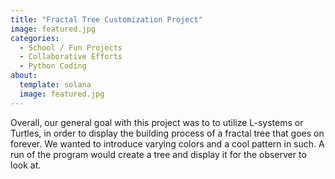 ```yaml
---
title: "Fractal Tree Customization Project"
image: featured.jpg
categories:
  - School / Fun Projects
  - Collaborative Efforts
  - Python Coding 
about: 
  template: solana
  image: featured.jpg
---
```


Overall, our general goal with this project was to  to utilize L-systems or Turtles, in order to display the building process of a fractal tree that goes on forever. We wanted to introduce varying colors and a cool pattern in such. A run of the program would create a tree and display it for the observer to look at.